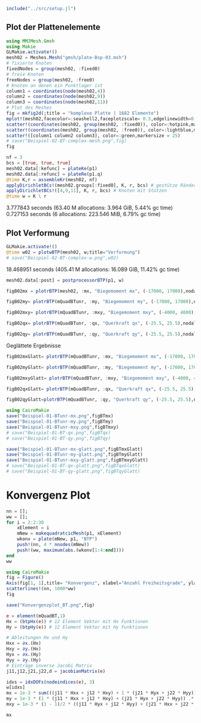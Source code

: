 ```julia
include("../src/setup.jl")
```

## Plot der Plattenelemente
```julia
using MMJMesh.Gmsh
using Makie
GLMakie.activate!()
mesh02 = Meshes.Mesh("gmsh/plate-Bsp-03.msh")
# fixierte Knoten
fixedNodes = group(mesh02, :fixed0)
# freie Knoten
freeNodes = group(mesh02, :free0)
# Knoten an denen ein Punktlager ist 
column1 = coordinates(node(mesh02,4))
column2 = coordinates(node(mesh02,9))
column3 = coordinates(node(mesh02,11))
# Plot des Meshes
fig = mkfig2d(;title = "komplexe Platte | 1682 Elemente")
mplot!(mesh02,facecolor=:seashell2,faceplotzscale= 0.5,edgelinewidth=0.4,nodesvisible=true,edgesvisible=true,nodesize=5)
scatter!(coordinates(mesh02, group(mesh02, :fixed0)), color=:hotpink,markersize = 15)
scatter!(coordinates(mesh02, group(mesh02, :free0)), color=:lightblue,markersize = 15)
scatter!([column1 column2 column3], color=:green,markersize = 25)
# save("Beispiel-02-BT-complex-mesh.png",fig)
fig
```


```julia
nf = 3
bcs = [true, true, true]
mesh02.data[:kefunc] = plateKe(p1)
mesh02.data[:refunc] = plateRe(p1.q)
@time K,r = assembleKr(mesh02, nf)
applyDirichletBCs!(mesh02.groups[:fixed0], K, r, bcs) # gestütze Ränder
applyDirichletBCs!([4,9,11], K, r, bcs) # Knoten mit Stützen 
@time w = K \ r
```

3.777843 seconds (63.40 M allocations: 3.964 GiB, 5.44% gc time)
0.727153 seconds (6 allocations: 223.546 MiB, 6.79% gc time)

## Plot Verformung

```julia
GLMakie.activate!()
@time w02 = plotwBTP(mesh02, w;title="Verformung")
# save("Beispiel-02-BT-complex-w.png",w02)
```

18.468951 seconds (405.41 M allocations: 16.089 GiB, 11.42% gc time)

```julia
mesh02.data[:post] = postprocessorBTP(p1, w)  
```

```julia
figB02mx = plotrBTP(mesh02, :mx, "Biegemoment mx", (-17000, 17000),nodal = false, a3d=false)
```

```julia
figB02my= plotrBTP(mQuadBTunr, :my, "Biegemoment my", (-17000, 17000),nodal = false, a3d=true)
```

```julia
figB02mxy= plotrBTP(mQuadBTunr, :mxy, "Biegemoment mxy", (-4000, 4000),nodal = false, a3d=true)
```

```julia
figB02qx= plotrBTP(mQuadBTunr, :qx, "Querkraft qx", (-25.5, 25.5),nodal = false, a3d=true)
```

```julia
figB02qy= plotrBTP(mQuadBTunr, :qy, "Querkraft qy", (-25.5, 25.5),nodal = false, a3d=true)
```

Geglättete Ergebnisse 
```julia
figB02mxGlatt= plotrBTP(mQuadBTunr, :mx, "Biegemoment mx", (-17000, 17000),nodal = true, a3d=true)
```


```julia
figB02myGlatt= plotrBTP(mQuadBTunr, :my, "Biegemoment my", (-17000, 17000),nodal = true, a3d=true)
```

```julia
figB02mxyGlatt= plotrBTP(mQuadBTunr, :mxy, "Biegemoment mxy", (-4000, 4000),nodal = true, a3d=true)
```

```julia
figB02qxGlatt= plotrBTP(mQuadBTunr, :qx, "Querkraft qx", (-25.5, 25.5),nodal = true, a3d=true)
```

```julia
figB02qyGlatt=plotrBTP(mQuadBTunr, :qy, "Querkraft qy", (-25.5, 25.5),nodal = true, a3d=true)
```


```julia
using CairoMakie
save("Beispiel-01-BTunr-mx.png",figBTmx)
save("Beispiel-01-BTunr-my.png",figBTmy)
save("Beispiel-01-BTunr-mxy.png",figBTmxy)
# save("Beispiel-01-BT-qx.png",figBTqx)
# save("Beispiel-01-BT-qy.png",figBTqy)

save("Beispiel-01-BTunr-mx-glatt.png",figBTmxGlatt)
save("Beispiel-01-BTunr-my-glatt.png",figBTmyGlatt)
save("Beispiel-01-BTunr-mxy-glatt.png",figBTmxyGlatt)
# save("Beispiel-01-BT-qx-glatt.png",figBTqxGlatt)
# save("Beispiel-01-BT-qy-glatt.png",figBTqyGlatt)
```

# Konvergenz Plot

```julia
nn = [];
ww = [];
for i = 2:2:30
    xElement = i
    mNew = makequadratcicMesh(p1, xElement)
    wkonv = plate(mNew, p1, "BTP")
    push!(nn, 4 * nnodes(mNew))
    push!(ww, maximum(abs.(wkonv[1:4:end])))
end
ww
```


```julia
using CairoMakie
fig = Figure()
Axis(fig[1, 1],title= "Konvergenz", xlabel="Anzahl Freiheitsgrade", ylabel="Maximale Verschiebung in mm")
scatterlines!(nn, 1000*ww)
fig
```

```julia
save("Konvergenzplot_BT.png",fig)
```


```julia
e = element(mQuadBT,1)
Hx = (btpHx(e)) # 12 Element Vektor mit Hx Funktionen 
Hy = (btpHy(e)) # 12 Element Vektor mit Hy Funktionen 

# Ableitungen Hx und Hy
Hxx = ∂x.(Hx)
Hxy = ∂y.(Hx)
Hyx = ∂x.(Hy)
Hyy = ∂y.(Hy) 
# Einträge inverse Jacobi Matrix
j11,j12,j21,j22,d = jacobianMatrix(e)

idxs = idxDOFs(nodeindices(e), 3)
w[idxs]
mx = 1e-3 * sum(((j11 * Hxx + j12 * Hxy) + 1 * (j21 * Hyx + j22 * Hyy)) .* w[idxs])
my = 1e-3 * (1 * (j11 * Hxx + j12 * Hxy) + (j21 * Hyx + j22 * Hyy)) .* w[idxs]
mxy = 1e-3 * (1 - 1)/2 * ((j11 * Hyx + j12 * Hyy) + (j21 * Hxx + j22 * Hxy)) .* w[idxs]

mx
```